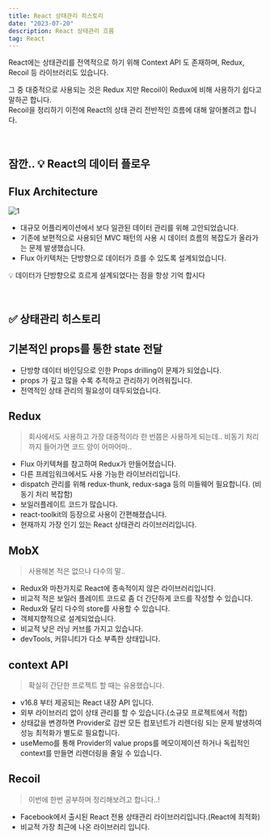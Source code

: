 ```yaml
---
title: React 상태관리 히스토리
date: "2023-07-20"
description: React 상태관리 흐름
tag: React
---
```


React에는 상태관리를 전역적으로 하기 위해 Context API 도 존재하며, Redux, Recoil 등 라이브러리도 있습니다.

그 중 대중적으로 사용되는 것은 Redux 지만 Recoil이 Redux에 비해 사용하기 쉽다고 말하곤 합니다. <br/>
Recoil을 정리하기 이전에 React의 상태 관리 전반적인 흐름에 대해 알아볼려고 합니다.

<br />

## 잠깐.. 💡 React의 데이터 플로우

## Flux Architecture

![1](https://github.com/Choi-HyunHo/blog/assets/87301268/9ee17202-6ac6-419a-ade8-2514325180be)

-   대규모 어플리케이션에서 보다 일관된 데이터 관리를 위해 고안되었습니다.
-   기존에 보편적으로 사용되던 MVC 패턴의 사용 시 데이터 흐름의 복잡도가 올라가는 문제 발생했습니다.
-   Flux 아키텍처는 단방향으로 데이터가 흐를 수 있도록 설계되었습니다.

💡 데이터가 단방향으로 흐르게 설계되었다는 점을 항상 기억 합시다

<br />

## ✅ 상태관리 히스토리

## 기본적인 props를 통한 state 전달

-   단방향 데이터 바인딩으로 인한 Props drilling이 문제가 되었습니다.
-   props 가 깊고 많을 수록 추적하고 관리하기 어려워집니다.
-   전역적인 상태 관리의 필요성이 대두되었습니다.

## Redux

> 회사에서도 사용하고 가장 대중적이라 한 번쯤은 사용하게 되는데.. 비동기 처리까지 들어가면 코드 양이 어마어마..

-   Flux 아키텍쳐를 참고하여 Redux가 만들어졌습니다.
-   다른 프레임워크에서도 사용 가능한 라이브러리입니다.
-   dispatch 관리를 위해 redux-thunk, redux-saga 등의 미들웨어 필요합니다. (비동기 처리 복잡함)
-   보일러플레이트 코드가 많습니다.
-   react-toolkit의 등장으로 사용이 간편해졌습니다.
-   현재까지 가장 인기 있는 React 상태관리 라이브러리입니다.

## MobX

> 사용해본 적은 없으나 다수의 말..

-   Redux와 마찬가지로 React에 종속적이지 않은 라이브러리입니다.
-   비교적 적은 보일러 플레이트 코드로 좀 더 간단하게 코드를 작성할 수 있습니다.
-   Redux와 달리 다수의 store를 사용할 수 있습니다.
-   객체지향적으로 설계되었습니다.
-   비교적 낮은 러닝 커브를 가지고 있습니다.
-   devTools, 커뮤니티가 다소 부족한 상태입니다.

## context API

> 확실히 간단한 프로젝트 할 때는 유용했습니다.

-   v16.8 부터 제공되는 React 내장 API 입니다.
-   외부 라이브러리 없이 상태 관리를 할 수 있습니다.(소규모 프로젝트에서 적합)
-   상태값을 변경하면 Provider로 감싼 모든 컴포넌트가 리렌더링 되는 문제 발생하여 성능 최적화가 별도로 필요합니다.
-   useMemo를 통해 Provider의 value props를 메모이제이션 하거나 독립적인 context를 만들면 리렌더링을 줄일 수 있습니다.

## Recoil

> 이번에 한번 공부하며 정리해보려고 합니다..!

-   Facebook에서 출시된 React 전용 상태관리 라이브러리입니다.(React에 최적화)
-   비교적 가장 최근에 나온 라이브러리 입니다.
